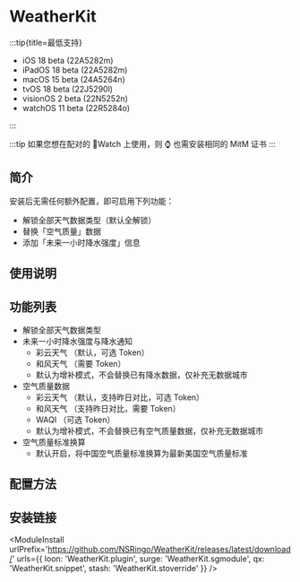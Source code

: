 
# WeatherKit

:::tip{title=最低支持}

- iOS 18 beta (22A5282m)
- iPadOS 18 beta (22A5282m)
- macOS 15 beta (24A5264n)
- tvOS 18 beta (22J5290l)
- visionOS 2 beta (22N5252n)
- watchOS 11 beta (22R5284o)

:::

:::tip
如果您想在配对的 Watch 上使用，则 ⌚️ 也需安装相同的 MitM 证书
:::

## 简介

安装后无需任何额外配置，即可启用下列功能：

- 解锁全部天气数据类型（默认全解锁）
- 替换「空气质量」数据
- 添加「未来一小时降水强度」信息

## 使用说明

## 功能列表

- 解锁全部天气数据类型
- 未来一小时降水强度与降水通知
  - 彩云天气 （默认，可选 Token）
  - 和风天气 （需要 Token）
  - 默认为增补模式，不会替换已有降水数据，仅补充无数据城市
- 空气质量数据
  - 彩云天气 （默认，支持昨日对比，可选 Token）
  - 和风天气 （支持昨日对比，需要 Token）
  - WAQI （可选 Token）
  - 默认为增补模式，不会替换已有空气质量数据，仅补充无数据城市
- 空气质量标准换算
  - 默认开启，将中国空气质量标准换算为最新美国空气质量标准

## 配置方法

## 安装链接

<ModuleInstall
  urlPrefix='https://github.com/NSRingo/WeatherKit/releases/latest/download/'
  urls={{
    loon: 'WeatherKit.plugin',
    surge: 'WeatherKit.sgmodule',
    qx: 'WeatherKit.snippet',
    stash: 'WeatherKit.stoverride'
  }}
/>
